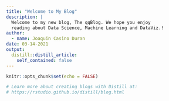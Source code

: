 ```yaml
---
title: "Welcome to My Blog"
description: |
  Welcome to my new blog, The qqBlog. We hope you enjoy 
  reading about Data Science, Machine Learning and DataViz.!
author:
  - name: Joaquin Casino Duran
date: 03-14-2021
output:
  distill::distill_article:
    self_contained: false
---
```


```r
knitr::opts_chunk$set(echo = FALSE)

# Learn more about creating blogs with Distill at:
# https://rstudio.github.io/distill/blog.html

```




